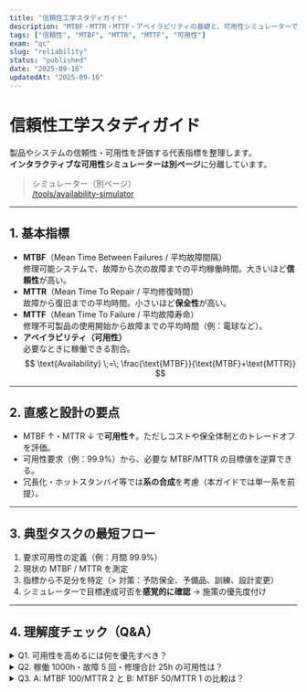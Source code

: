 ```yaml
---
title: "信頼性工学スタディガイド"
description: "MTBF・MTTR・MTTF・アベイラビリティの基礎と、可用性シミュレーターでの体感"
tags: ["信頼性", "MTBF", "MTTR", "MTTF", "可用性"]
exam: "qc"
slug: "reliability"
status: "published"
date: "2025-09-16"
updatedAt: "2025-09-16"
---
```


# 信頼性工学スタディガイド

製品やシステムの信頼性・可用性を評価する代表指標を整理します。  
**インタラクティブな可用性シミュレーターは別ページ**に分離しています。

> シミュレーター（別ページ）  
> [/tools/availability-simulator](/tools/availability-simulator)

---

## 1. 基本指標

- **MTBF**（Mean Time Between Failures / 平均故障間隔）  
  修理可能システムで、故障から次の故障までの平均稼働時間。大きいほど**信頼性**が高い。
- **MTTR**（Mean Time To Repair / 平均修復時間）  
  故障から復旧までの平均時間。小さいほど**保全性**が高い。
- **MTTF**（Mean Time To Failure / 平均故障寿命）  
  修理不可製品の使用開始から故障までの平均時間（例：電球など）。
- **アベイラビリティ（可用性）**  
  必要なときに稼働できる割合。  
  $$
  \text{Availability} \;=\; \frac{\text{MTBF}}{\text{MTBF}+\text{MTTR}}
  $$

---

## 2. 直感と設計の要点

- MTBF ↑・MTTR ↓ で**可用性↑**。ただしコストや保全体制とのトレードオフを評価。  
- 可用性要求（例：99.9%）から、必要な MTBF/MTTR の目標値を逆算できる。  
- 冗長化・ホットスタンバイ等では**系の合成**を考慮（本ガイドでは単一系を前提）。

---

## 3. 典型タスクの最短フロー

1. 要求可用性の定義（例：月間 99.9%）  
2. 現状の MTBF / MTTR を測定  
3. 指標から不足分を特定（\> 対策：予防保全、予備品、訓練、設計変更）  
4. シミュレーターで目標達成可否を**感覚的に確認** → 施策の優先度付け

---

## 4. 理解度チェック（Q&A）

<details class="qa-card">
  <summary class="qa-q">Q1. 可用性を高めるには何を優先すべき？</summary>
  <div class="qa-a">
    MTBF を伸ばす（故障しにくく）／MTTR を縮める（早く直す）の両輪。現実には MTTR 改善（保全体制の強化）が立ち上がりやすい。
  </div>
</details>

<details class="qa-card">
  <summary class="qa-q">Q2. 稼働 1000h・故障 5 回・修理合計 25h の可用性は？</summary>
  <div class="qa-a">
    MTBF=200h、MTTR=5h、可用性＝200/(200+5)=0.9756 → 97.56%。
  </div>
</details>

<details class="qa-card">
  <summary class="qa-q">Q3. A: MTBF 100/MTTR 2 と B: MTBF 50/MTTR 1 の比較は？</summary>
  <div class="qa-a">
    Aは信頼性が高い（壊れにくい）。Bは保全性が高い（直しやすい）。可用性は概ね同程度。
  </div>
</details>
